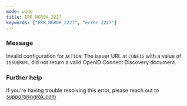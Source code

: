```yaml
---
mode: wide
title: ERR_NGROK_2227
keywords: ["ERR_NGROK_2227", "error 2227"]
---
```



### Message

Invalid configuration for `ACTION`: The issuer URL at `CONFIG` with a value of `ISSUERURL` did not return a valid OpenID Connect Discovery document.

<ErrorDetails />

### Further help

If you're having trouble resolving this error, please reach out to [support@ngrok.com](mailto:support@ngrok.com?subject=Help%20with%20ERR_NGROK_2227)
